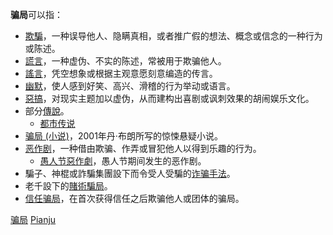 '''骗局'''可以指：
* [[欺騙|欺騙]]，一种误导他人、隐瞒真相，或者推广假的想法、概念或信念的一种行为或陈述。
* [[謊言|謊言]]，一种虚伪、不实的陈述，常被用于欺骗他人。
* [[謠言|謠言]]，凭空想象或根据主观意愿刻意编造的传言。
* [[幽默|幽默]]，使人感到好笑、高兴、滑稽的行为举动或语言。
* [[惡搞|惡搞]]，对现实主题加以虚伪，从而建构出喜剧或讽刺效果的胡闹娱乐文化。
* 部分[[傳說|傳說]]。
** [[都市传说|都市传说]]
* [[骗局_(小说)|骗局 (小说)]]，2001年丹·布朗所写的惊悚悬疑小说。
* [[恶作剧|恶作剧]]，一种借由欺骗、作弄或冒犯他人以得到乐趣的行为。
** [[愚人节惡作劇|愚人节惡作劇]]，愚人节期间发生的恶作剧。
* 騙子、神棍或詐騙集團設下而令受人受騙的[[诈骗手法|诈骗手法]]。
* 老千設下的[[賭術騙局|賭術騙局]]。
* [[信任骗局|信任骗局]]，在首次获得信任之后欺骗他人或团体的骗局。
{{disambig|P|cat=二字消歧义}}

[[Category:骗局|]]
[[Category:欺瞞|Pianju]]